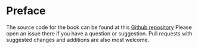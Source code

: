 # Preface {.unnumbered}

The source code for the book can be found at this [Github repository](https://github.com/edward-burn/darwin-devguide "TidyRProgrammingWithDatabases") Please open an issue there if you have a question or suggestion. Pull requests with suggested changes and additions are also most welcome.
